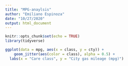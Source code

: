 ```yaml
---
title: "MPG-anaylsis"
author: "Emiliano Espinoza"
date: "10/27/2020"
output: html_document
---
```


```r
knitr::opts_chunk$set(echo = TRUE)
library(tidyverse)
```

```r
ggplot(data = mpg, aes(x = class, y = cty)) +
	geom_jitter(aes(color = class), alpha = 0.5) +
  labs(x = "Care class", y = "City gas mileage (mpg)")
```

